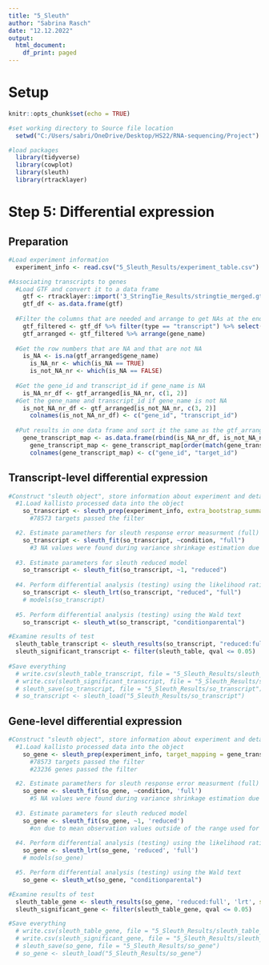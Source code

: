 ---
title: "5_Sleuth"
author: "Sabrina Rasch"
date: "12.12.2022"
output:
  html_document:
    df_print: paged
---

# Setup

```{r message=FALSE, include=FALSE}
knitr::opts_chunk$set(echo = TRUE)

#set working directory to Source file location
  setwd("C:/Users/sabri/OneDrive/Desktop/HS22/RNA-sequencing/Project")

#load packages
  library(tidyverse)
  library(cowplot)
  library(sleuth)
  library(rtracklayer)

```

# Step 5: Differential expression

## Preparation

```{r}
#Load experiment information
  experiment_info <- read.csv("5_Sleuth_Results/experiment_table.csv")

#Associating transcripts to genes
  #Load GTF and convert it to a data frame
    gtf <- rtracklayer::import('3_StringTie_Results/stringtie_merged.gtf')
    gtf_df <- as.data.frame(gtf)
  
  #Filter the columns that are needed and arrange to get NAs at the end
    gtf_filtered <- gtf_df %>% filter(type == "transcript") %>% select(gene_id, transcript_id, gene_name, ref_gene_id)
    gtf_arranged <- gtf_filtered %>% arrange(gene_name)
  
  #Get the row numbers that are NA and that are not NA
    is_NA <- is.na(gtf_arranged$gene_name)
      is_NA_nr <- which(is_NA == TRUE)
      is_not_NA_nr <- which(is_NA == FALSE)
  
  #Get the gene_id and transcript_id if gene_name is NA
    is_NA_nr_df <- gtf_arranged[is_NA_nr, c(1, 2)]
  #Get the gene_name and transcript_id if gene_name is not NA
    is_not_NA_nr_df <- gtf_arranged[is_not_NA_nr, c(3, 2)]
      colnames(is_not_NA_nr_df) <- c("gene_id", "transcript_id")
  
  #Put results in one data frame and sort it the same as the gtf_arranged
    gene_transcript_map <- as.data.frame(rbind(is_NA_nr_df, is_not_NA_nr_df))
      gene_transcript_map <- gene_transcript_map[order(match(gene_transcript_map[,2],gtf_filtered[,2])),]
      colnames(gene_transcript_map) <- c("gene_id", "target_id")
```

## Transcript-level differential expression

```{r}
#Construct "sleuth object", store information about experiment and details of model
  #1.Load kallisto processed data into the object
    so_transcript <- sleuth_prep(experiment_info, extra_bootstrap_summary = TRUE)
      #78573 targets passed the filter

  #2. Estimate paramethers for sleuth response error measurment (full) model
    so_transcript <- sleuth_fit(so_transcript, ~condition, "full")
      #3 NA values were found during variance shrinkage estimation due to mean observation values outside of the range used for the LOESS fit. The LOESS fit will be repeated using exact computation of the fitted surface to extrapolate the missing values. These are the target ids with NA values: ENST00000582591.1, MSTRG.11145.1, MSTRG.11579.10
  
  #3. Estimate parameters for sleuth reduced model
    so_transcript <- sleuth_fit(so_transcript, ~1, "reduced")
  
  #4. Perform differential analysis (testing) using the likelihood ratio test
    so_transcript <- sleuth_lrt(so_transcript, "reduced", "full")
    # models(so_transcript)
  
  #5. Perform differential analysis (testing) using the Wald text
    so_transcript <- sleuth_wt(so_transcript, "conditionparental")

#Examine results of test
  sleuth_table_transcript <- sleuth_results(so_transcript, "reduced:full", "lrt", show_all = FALSE)
  sleuth_significant_transcript <- filter(sleuth_table, qval <= 0.05)
  
#Save everything
  # write.csv(sleuth_table_transcript, file = "5_Sleuth_Results/sleuth_table_transcript.csv")
  # write.csv(sleuth_significant_transcript, file = "5_Sleuth_Results/sleuth_significant_transcript.csv")
  # sleuth_save(so_transcript, file = "5_Sleuth_Results/so_transcript")
  # so_transcript <- sleuth_load("5_Sleuth_Results/so_transcript")
```

## Gene-level differential expression

```{r}
#Construct "sleuth object", store information about experiment and details of model
  #1.Load kallisto processed data into the object
    so_gene <- sleuth_prep(experiment_info, target_mapping = gene_transcript_map, aggregation_column = "gene_id", gene_mode = TRUE, extra_bootstrap_summary = TRUE)
      #78573 targets passed the filter
      #23236 genes passed the filter

  #2. Estimate paramethers for sleuth response error measurment (full) model
    so_gene <- sleuth_fit(so_gene, ~condition, 'full')
      #5 NA values were found during variance shrinkage estimation due to mean observation values outside of the range used for the LOESS fit. The LOESS fit will be repeated using exact computation of the fitted surface to extrapolate the missing values. These are the target ids with NA values: AC016907.3, LRP2, RNF152, RP13-580B18.4, ZDHHC22
  
  #3. Estimate parameters for sleuth reduced model
    so_gene <- sleuth_fit(so_gene, ~1, 'reduced')
      #on due to mean observation values outside of the range used for the LOESS fit. The LOESS fit will be repeated using exact computation of the fitted surface to extrapolate the missing values. These are the target ids with NA values: AC016907.3, LRP2, RNF152, RP13-580B18.4, ZDHHC22, MT-CO1
  
  #4. Perform differential analysis (testing) using the likelihood ratio test
    so_gene <- sleuth_lrt(so_gene, 'reduced', 'full')
    # models(so_gene)

  #5. Perform differential analysis (testing) using the Wald text
    so_gene <- sleuth_wt(so_gene, "conditionparental")

#Examine results of test
  sleuth_table_gene <- sleuth_results(so_gene, 'reduced:full', 'lrt', show_all = FALSE)
  sleuth_significant_gene <- filter(sleuth_table_gene, qval <= 0.05)

#Save everything
  # write.csv(sleuth_table_gene, file = "5_Sleuth_Results/sleuth_table_gene.csv")
  # write.csv(sleuth_significant_gene, file = "5_Sleuth_Results/sleuth_significant_gene.csv")
  # sleuth_save(so_gene, file = "5_Sleuth_Results/so_gene")
  # so_gene <- sleuth_load("5_Sleuth_Results/so_gene")
```


